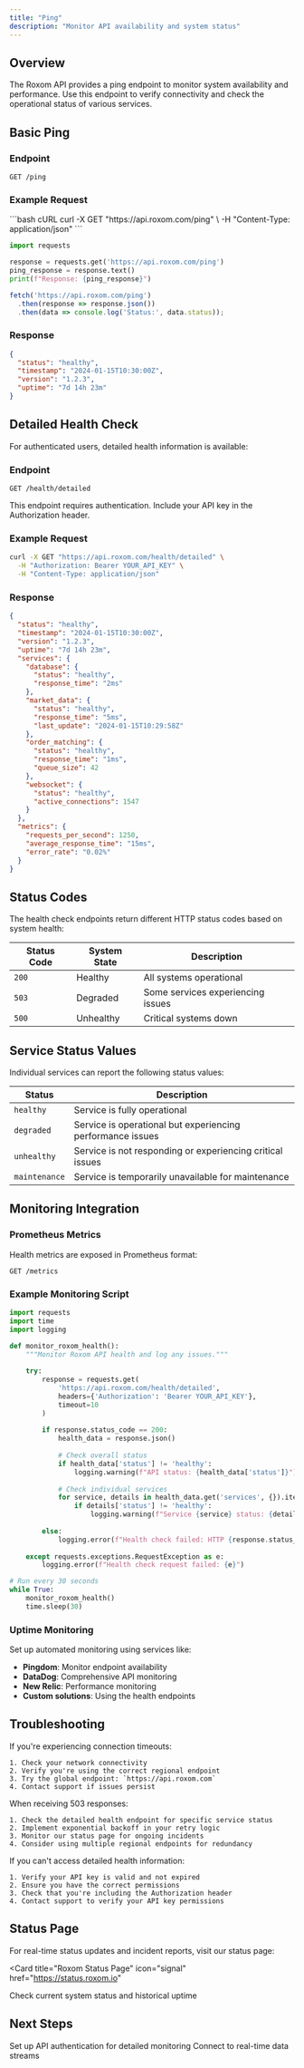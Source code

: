 ```yaml
---
title: "Ping"
description: "Monitor API availability and system status"
---
```


## Overview

The Roxom API provides a ping endpoint to monitor system availability and performance. Use this endpoint to verify connectivity and check the operational status of various services.

## Basic Ping

### Endpoint
```http
GET /ping
```

### Example Request

<CodeGroup>
```bash cURL
curl -X GET "https://api.roxom.com/ping" \
  -H "Content-Type: application/json"
```

```python Python
import requests

response = requests.get('https://api.roxom.com/ping')
ping_response = response.text()
print(f"Response: {ping_response}")
```

```javascript JavaScript
fetch('https://api.roxom.com/ping')
  .then(response => response.json())
  .then(data => console.log('Status:', data.status));
```
</CodeGroup>

### Response

```json
{
  "status": "healthy",
  "timestamp": "2024-01-15T10:30:00Z",
  "version": "1.2.3",
  "uptime": "7d 14h 23m"
}
```

## Detailed Health Check

For authenticated users, detailed health information is available:

### Endpoint
```http
GET /health/detailed
```

<Note>
  This endpoint requires authentication. Include your API key in the Authorization header.
</Note>

### Example Request

```bash
curl -X GET "https://api.roxom.com/health/detailed" \
  -H "Authorization: Bearer YOUR_API_KEY" \
  -H "Content-Type: application/json"
```

### Response

```json
{
  "status": "healthy",
  "timestamp": "2024-01-15T10:30:00Z",
  "version": "1.2.3",
  "uptime": "7d 14h 23m",
  "services": {
    "database": {
      "status": "healthy",
      "response_time": "2ms"
    },
    "market_data": {
      "status": "healthy",
      "response_time": "5ms",
      "last_update": "2024-01-15T10:29:58Z"
    },
    "order_matching": {
      "status": "healthy",
      "response_time": "1ms",
      "queue_size": 42
    },
    "websocket": {
      "status": "healthy",
      "active_connections": 1547
    }
  },
  "metrics": {
    "requests_per_second": 1250,
    "average_response_time": "15ms",
    "error_rate": "0.02%"
  }
}
```

## Status Codes

The health check endpoints return different HTTP status codes based on system health:

| Status Code | System State | Description |
|-------------|--------------|-------------|
| `200` | Healthy | All systems operational |
| `503` | Degraded | Some services experiencing issues |
| `500` | Unhealthy | Critical systems down |

## Service Status Values

Individual services can report the following status values:

| Status | Description |
|--------|-------------|
| `healthy` | Service is fully operational |
| `degraded` | Service is operational but experiencing performance issues |
| `unhealthy` | Service is not responding or experiencing critical issues |
| `maintenance` | Service is temporarily unavailable for maintenance |

## Monitoring Integration

### Prometheus Metrics

Health metrics are exposed in Prometheus format:

```http
GET /metrics
```

### Example Monitoring Script

```python
import requests
import time
import logging

def monitor_roxom_health():
    """Monitor Roxom API health and log any issues."""
    
    try:
        response = requests.get(
            'https://api.roxom.com/health/detailed',
            headers={'Authorization': 'Bearer YOUR_API_KEY'},
            timeout=10
        )
        
        if response.status_code == 200:
            health_data = response.json()
            
            # Check overall status
            if health_data['status'] != 'healthy':
                logging.warning(f"API status: {health_data['status']}")
            
            # Check individual services
            for service, details in health_data.get('services', {}).items():
                if details['status'] != 'healthy':
                    logging.warning(f"Service {service} status: {details['status']}")
                    
        else:
            logging.error(f"Health check failed: HTTP {response.status_code}")
            
    except requests.exceptions.RequestException as e:
        logging.error(f"Health check request failed: {e}")

# Run every 30 seconds
while True:
    monitor_roxom_health()
    time.sleep(30)
```

### Uptime Monitoring

Set up automated monitoring using services like:

- **Pingdom**: Monitor endpoint availability
- **DataDog**: Comprehensive API monitoring
- **New Relic**: Performance monitoring
- **Custom solutions**: Using the health endpoints

## Troubleshooting

<AccordionGroup>
  <Accordion title="Connection Timeouts">
    If you're experiencing connection timeouts:
    
    1. Check your network connectivity
    2. Verify you're using the correct regional endpoint
    3. Try the global endpoint: `https://api.roxom.com`
    4. Contact support if issues persist
  </Accordion>

  <Accordion title="503 Service Unavailable">
    When receiving 503 responses:
    
    1. Check the detailed health endpoint for specific service status
    2. Implement exponential backoff in your retry logic
    3. Monitor our status page for ongoing incidents
    4. Consider using multiple regional endpoints for redundancy
  </Accordion>

  <Accordion title="Authentication Errors on /health/detailed">
    If you can't access detailed health information:
    
    1. Verify your API key is valid and not expired
    2. Ensure you have the correct permissions
    3. Check that you're including the Authorization header
    4. Contact support to verify your API key permissions
  </Accordion>
</AccordionGroup>

## Status Page

For real-time status updates and incident reports, visit our status page:

<Card
  title="Roxom Status Page"
  icon="signal"
  href="https://status.roxom.io"
>
  Check current system status and historical uptime
</Card>

## Next Steps

<CardGroup cols={2}>
  <Card
    title="Authentication"
    icon="key"
    href="/authentication"
  >
    Set up API authentication for detailed monitoring
  </Card>
  <Card
    title="WebSocket API"
    icon="bolt"
    href="/websockets"
  >
    Connect to real-time data streams
  </Card>
</CardGroup>